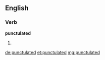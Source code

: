 ==English==

===Verb===
'''punctulated'''

# {{past of|[[punctulate]]}}

[[de:punctulated]]
[[et:punctulated]]
[[mg:punctulated]]